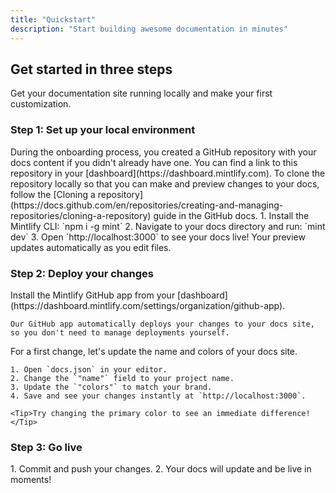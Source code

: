```yaml
---
title: "Quickstart"
description: "Start building awesome documentation in minutes"
---
```


## Get started in three steps

Get your documentation site running locally and make your first customization.

### Step 1: Set up your local environment

<AccordionGroup>
  <Accordion icon="copy" title="Clone your docs locally">
    During the onboarding process, you created a GitHub repository with your
    docs content if you didn't already have one. You can find a link to this
    repository in your [dashboard](https://dashboard.mintlify.com). To clone the
    repository locally so that you can make and preview changes to your docs,
    follow the [Cloning a
    repository](https://docs.github.com/en/repositories/creating-and-managing-repositories/cloning-a-repository)
    guide in the GitHub docs.
  </Accordion>
  <Accordion icon="rectangle-terminal" title="Start the preview server">
    1. Install the Mintlify CLI: `npm i -g mint` 2. Navigate to your docs
    directory and run: `mint dev` 3. Open `http://localhost:3000` to see your
    docs live!
    <Tip>Your preview updates automatically as you edit files.</Tip>
  </Accordion>
</AccordionGroup>

### Step 2: Deploy your changes

<AccordionGroup>
  <Accordion icon="github" title="Install our GitHub app">
    Install the Mintlify GitHub app from your [dashboard](https://dashboard.mintlify.com/settings/organization/github-app).
    
    Our GitHub app automatically deploys your changes to your docs site, so you don't need to manage deployments yourself.
</Accordion>
<Accordion icon="palette" title="Update your site name and colors">
    For a first change, let's update the name and colors of your docs site.

    1. Open `docs.json` in your editor.
    2. Change the `"name"` field to your project name.
    3. Update the `"colors"` to match your brand.
    4. Save and see your changes instantly at `http://localhost:3000`.

    <Tip>Try changing the primary color to see an immediate difference!</Tip>

  </Accordion>
</AccordionGroup>

### Step 3: Go live

<Accordion icon="rocket" title="Publish your docs">
  1. Commit and push your changes. 2. Your docs will update and be live in
  moments!
</Accordion>
